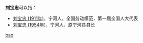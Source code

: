 '''刘宝忠'''可以指：
* [[刘宝忠_(1911年)|刘宝忠 (1911年)]]，宁河人，全国劳动模范，第一届全国人大代表
* [[刘宝忠_(1954年)|刘宝忠 (1954年)]]，宁河人，原宁河县县长 

{{disambig}}

[[Category:三字刘姓人名消歧义|bao]]
